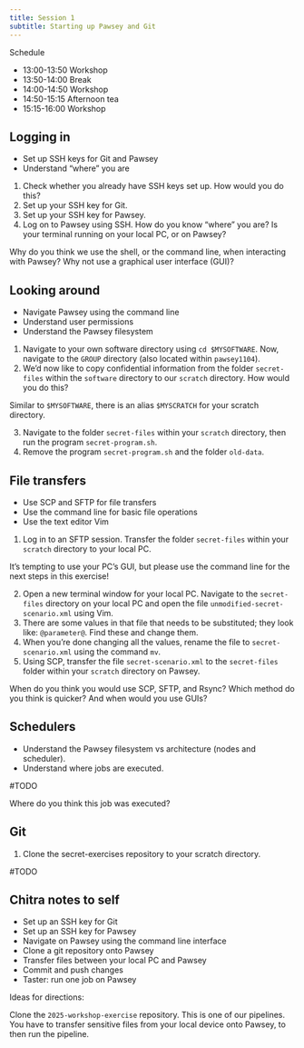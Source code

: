 ```yaml
---
title: Session 1
subtitle: Starting up Pawsey and Git
---
```


Schedule

- 13:00-13:50 Workshop
- 13:50-14:00 Break
- 14:00-14:50 Workshop
- 14:50-15:15 Afternoon tea
- 15:15-16:00 Workshop

## Logging in

::: {.callout-note title="Objectives" icon=false}
- Set up SSH keys for Git and Pawsey
- Understand "where" you are
:::

1. Check whether you already have SSH keys set up. How would you do this?
2. Set up your SSH key for Git.
3. Set up your SSH key for Pawsey.
4. Log on to Pawsey using SSH. How do you know "where" you are? Is your terminal running on your local PC, or on Pawsey?

::: {.callout-warning title="Discussion"}
Why do you think we use the shell, or the command line, when interacting with Pawsey? Why not use a graphical user interface (GUI)?
:::

## Looking around

::: {.callout-note title="Objectives" icon=false}
- Navigate Pawsey using the command line
- Understand user permissions
- Understand the Pawsey filesystem
:::

1. Navigate to your own software directory using `cd $MYSOFTWARE`. Now, navigate to the `GROUP` directory (also located within `pawsey1104`).
2. We'd now like to copy confidential information from the folder `secret-files` within the `software` directory to our `scratch` directory. How would you do this?

::: {.callout-tip title="Tip" collapse=true}
Similar to `$MYSOFTWARE`, there is an alias `$MYSCRATCH` for your scratch directory.
:::

3. Navigate to the folder `secret-files` within your `scratch` directory, then run the program `secret-program.sh`.
4. Remove the program `secret-program.sh` and the folder `old-data`.

## File transfers

::: {.callout-note title="Objectives" icon=false}
- Use SCP and SFTP for file transfers
- Use the command line for basic file operations
- Use the text editor Vim
:::

1. Log in to an SFTP session. Transfer the folder `secret-files` within your `scratch` directory to your local PC.

::: {.callout-important title="Warning"}
It's tempting to use your PC's GUI, but please use the command line for the next steps in this exercise!
:::

2. Open a new terminal window for your local PC. Navigate to the `secret-files` directory on your local PC and open the file `unmodified-secret-scenario.xml` using Vim.
3. There are some values in that file that needs to be substituted; they look like: `@parameter@`. Find these and change them.
4. When you're done changing all the values, rename the file to `secret-scenario.xml` using the command `mv`.
5. Using SCP, transfer the file `secret-scenario.xml` to the `secret-files` folder within your `scratch` directory on Pawsey.

::: {.callout-warning title="Discussion"}
When do you think you would use SCP, SFTP, and Rsync? Which method do you think is quicker? And when would you use GUIs?
:::


## Schedulers

::: {.callout-note title="Objectives" icon=false}
- Understand the Pawsey filesystem vs architecture (nodes and scheduler).
- Understand where jobs are executed.
:::

#TODO

::: {.callout-warning title="Discussion"}
Where do you think this job was executed?
:::

## Git

1. Clone the secret-exercises repository to your scratch directory.

#TODO

## Chitra notes to self

- Set up an SSH key for Git
- Set up an SSH key for Pawsey
- Navigate on Pawsey using the command line interface
- Clone a git repository onto Pawsey
- Transfer files between your local PC and Pawsey
- Commit and push changes
- Taster: run one job on Pawsey

Ideas for directions:

Clone the `2025-workshop-exercise` repository. This is one of our pipelines. You have to transfer sensitive files from your local device onto Pawsey, to then run the pipeline.